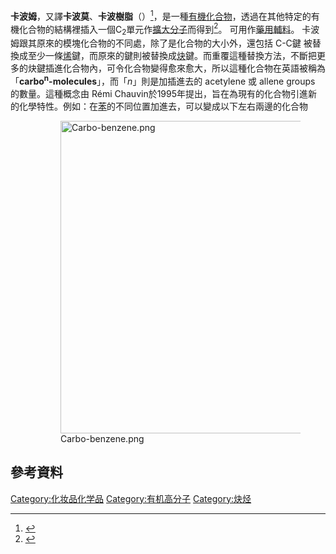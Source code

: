 '''卡波姆'''，又譯'''卡波莫'''、'''卡波樹脂'''（{{lang-en|Carbomer}}）<ref>{{Cite web |url=http://www.cosdna.com/cht/f8701b90.html |title=存档副本 |accessdate=2011-08-16 |archive-date=2011-08-29 |archive-url=https://web.archive.org/web/20110829231423/http://www.cosdna.com/cht/f8701b90.html |dead-url=no }}</ref>，是一種[[有機化合物|有機化合物]]，透過在其他特定的有機化合物的結構裡插入一個C<sub>2</sub>單元作[[擴大分子|擴大分子]]而得到<ref>{{cite journal |title=''Carbomers. I. A general concept of expanded molecules'' |author=Rémi Chauvin |journal=[[四面体通讯|Tetrahedron Letters]] |volume=36 |issue=3 |date=1995-01-16 |pages=397-400 |doi=10.1016/0040-4039(94)02275-G}}</ref>。 可用作[[藥用輔料|藥用輔料]]。
卡波姆跟其原來的模塊化合物的不同處，除了是化合物的大小外，還包括 C-C鍵 被替換成至少一條[[烯|烯]]鍵，而原來的鍵則被替換成[[炔|炔]]鍵。而重覆這種替換方法，不斷把更多的炔鍵插進化合物內，可令化合物變得愈來愈大，所以這種化合物在英語被稱為「'''carbo<sup>n</sup>-molecules'''」，而「''n''」則是加插進去的 acetylene 或 allene groups 的數量。這種概念由 Rémi Chauvin於1995年提出，旨在為現有的化合物引進新的化學特性。例如：在[[苯|苯]]的不同位置加進去，可以變成以下左右兩邊的化合物

:[[Image:Carbo-benzene.png|500px]]

== 參考資料==
{{reflist}}

[[Category:化妆品化学品|Category:化妆品化学品]]
[[Category:有机高分子|Category:有机高分子]]
[[Category:炔烃|Category:炔烃]]


{{Hydrocarbon-stub}}